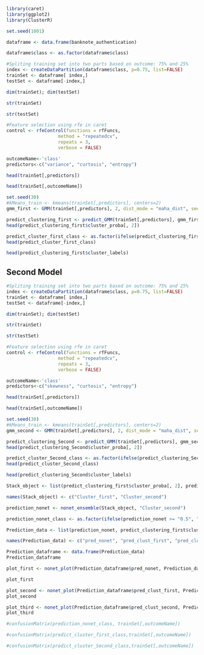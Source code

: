 

```r
library(caret)
library(ggplot2)
library(ClusterR)
```

```r
set.seed(1001)
```


```r
dataframe <- data.frame(banknote_authentication)
```

```r
dataframe$class <- as.factor(dataframe$class)
```


```r
#Spliting training set into two parts based on outcome: 75% and 25%
index <- createDataPartition(dataframe$class, p=0.75, list=FALSE)
trainSet <- dataframe[ index,]
testSet <- dataframe[-index,]
```

```r
dim(trainSet); dim(testSet)
```

```r
str(trainSet)
```

```r
str(testSet)
```

```r
#Feature selection using rfe in caret
control <- rfeControl(functions = rfFuncs,
                   method = "repeatedcv",
                   repeats = 3,
                   verbose = FALSE)
```

```r
outcomeName<-'class'
predictors<-c("variance", "curtosis", "entropy")
```


```r
head(trainSet[,predictors])
```
```r
head(trainSet[,outcomeName])
```



```r
set.seed(30)
#kMeans_train <- kmeans(trainSet[,predictors], centers=2)
gmm_first <- GMM(trainSet[,predictors], 2, dist_mode = "maha_dist", seed_mode = "random_subset", km_iter = 10, em_iter = 10, verbose = F)          

```

```r
predict_clustering_first <- predict_GMM(trainSet[,predictors], gmm_first$centroids, gmm_first$covariance_matrices, gmm_first$weights) 
head(predict_clustering_first$cluster_proba[, 2])
```

```r
predict_cluster_first_class <- as.factor(ifelse(predict_clustering_first$cluster_proba[, 2] >= "0.5", "1", "0"))
head(predict_cluster_first_class)
```

```r
head(predict_clustering_first$cluster_labels)
```

## Second Model


```r
#Spliting training set into two parts based on outcome: 75% and 25%
index <- createDataPartition(dataframe$class, p=0.75, list=FALSE)
trainSet <- dataframe[ index,]
testSet <- dataframe[-index,]
```

```r
dim(trainSet); dim(testSet)
```

```r
str(trainSet)
```

```r
str(testSet)
```

```r
#Feature selection using rfe in caret
control <- rfeControl(functions = rfFuncs,
                   method = "repeatedcv",
                   repeats = 3,
                   verbose = FALSE)
```

```r
outcomeName<-'class'
predictors<-c("skewness", "curtosis", "entropy")
```

```r
head(trainSet[,predictors])
```
```r
head(trainSet[,outcomeName])
```



```r
set.seed(30)
#kMeans_train <- kmeans(trainSet[,predictors], centers=2)
gmm_second <- GMM(trainSet[,predictors], 2, dist_mode = "maha_dist", seed_mode = "random_subset", km_iter = 10, em_iter = 10, verbose = F)          

```

```r
predict_clustering_Second <- predict_GMM(trainSet[,predictors], gmm_second$centroids, gmm_second$covariance_matrices, gmm_second$weights) 
head(predict_clustering_Second$cluster_proba[, 2])
```

```r
predict_cluster_Second_class <- as.factor(ifelse(predict_clustering_Second$cluster_proba[, 2] >= "0.5", "1", "0"))
head(predict_cluster_Second_class)
```

```r
head(predict_clustering_Second$cluster_labels)
```


```r
Stack_object <- list(predict_clustering_first$cluster_proba[, 2], predict_clustering_Second$cluster_proba[, 2])

```

```r
names(Stack_object) <- c("Cluster_first", "Cluster_second")
```


```r
prediction_nonet <- nonet_ensemble(Stack_object, "Cluster_second")
```


```r
prediction_nonet_class <- as.factor(ifelse(prediction_nonet >= "0.5", "1", "0"))
```

```r
Prediction_data <- list(prediction_nonet, predict_clustering_first$cluster_proba[, 2], predict_clustering_Second$cluster_proba[, 2])
```



```r
names(Prediction_data) <- c("pred_nonet", "pred_clust_first", "pred_clust_second")
```

```r
Prediction_dataframe <- data.frame(Prediction_data)
Prediction_dataframe
```


```r
plot_first <- nonet_plot(Prediction_dataframe$pred_nonet, Prediction_dataframe$pred_clust_first, Prediction_dataframe, plot_type = "hist")
```

```r
plot_first
```


```r
plot_second <- nonet_plot(Prediction_dataframe$pred_clust_first, Prediction_dataframe$pred_nonet, Prediction_dataframe, plot_type = "hist")
plot_second
```
```r
plot_third <- nonet_plot(Prediction_dataframe$pred_clust_second, Prediction_dataframe$pred_nonet, Prediction_dataframe, plot_type = "hist")
plot_third
```




```r
#confusionMatrix(prediction_nonet_class, trainSet[,outcomeName])
```
```r
#confusionMatrix(predict_cluster_first_class,trainSet[,outcomeName])

```

```r
#confusionMatrix(predict_cluster_Second_class,trainSet[,outcomeName])
```

